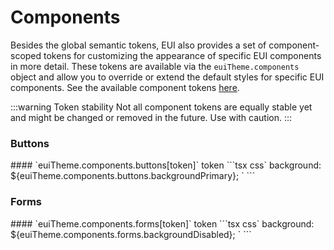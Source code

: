 # Components

Besides the global semantic tokens, EUI also provides a set of component-scoped tokens for customizing the appearance of specific EUI components in more detail.
These tokens are available via the `euiTheme.components` object and allow you to override or extend the default styles for specific EUI components. 
See the available component tokens <a href="https://github.com/elastic/eui/blob/main/packages/eui-theme-common/src/global_styling/variables/components.ts" target="_blank">here</a>.

:::warning Token stability
Not all component tokens are equally stable yet and might be changed or removed in the future. Use with caution.
:::


### Buttons


<Example>
  <Example.Description>
    #### `euiTheme.components.buttons[token]` <Badge color="hollow">token</Badge>
  </Example.Description>
  <Example.Preview>
    <ButtonsPreview />
  </Example.Preview>
  <Example.Snippet>
    ```tsx
    css`
      background: ${euiTheme.components.buttons.backgroundPrimary};
    `
    ```
  </Example.Snippet>
</Example>

<ButtonsTable />

### Forms


<Example>
  <Example.Description>
    #### `euiTheme.components.forms[token]` <Badge color="hollow">token</Badge>
  </Example.Description>
  <Example.Preview>
    <FormsPreview />
  </Example.Preview>
  <Example.Snippet>
    ```tsx
    css`
      background: ${euiTheme.components.forms.backgroundDisabled};
    `
    ```
  </Example.Snippet>
</Example>

<FormsTable />




